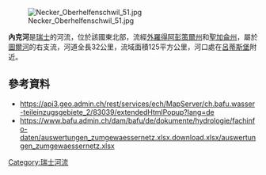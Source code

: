 {{Coord|47.39183|N|9.08068|E|display=title}}
[[Image:Necker_Oberhelfenschwil_51.jpg|right]]

'''內克河'''是[[瑞士|瑞士]]的河流，位於該國東北部，流經[[外羅得阿彭策爾州|外羅得阿彭策爾州]]和[[聖加侖州|聖加侖州]]，屬於[[圖爾河|圖爾河]]的右支流，河道全長32公里，流域面積125平方公里，河口處在[[呂蒂斯堡|呂蒂斯堡]]附近。

==參考資料==
* https://api3.geo.admin.ch/rest/services/ech/MapServer/ch.bafu.wasser-teileinzugsgebiete_2/83039/extendedHtmlPopup?lang=de{{Dead link}}
* https://www.bafu.admin.ch/dam/bafu/de/dokumente/hydrologie/fachinfo-daten/auswertungen_zumgewaessernetz.xlsx.download.xlsx/auswertungen_zumgewaessernetz.xlsx {{Wayback|url=https://www.bafu.admin.ch/dam/bafu/de/dokumente/hydrologie/fachinfo-daten/auswertungen_zumgewaessernetz.xlsx.download.xlsx/auswertungen_zumgewaessernetz.xlsx |date=20180613160902 }}

{{Switzerland-geo-stub}}
[[Category:瑞士河流|Category:瑞士河流]]